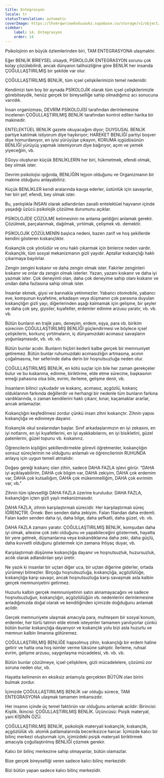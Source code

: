 ```yaml
---
title: Entegrasyon
locale: tr
statusTranslation: automatic
coverImage: https://lhvmrqwrcowdvduuaukz.supabase.co/storage/v1/object/public/strapi-uploads/small_cover-educacion-fundamental.webp-2d51a7828a2b1309555be27f7e2a61a0.webp
sidebar:
    label: 14. Entegrasyon
    order: 14
---
```

Psikolojinin en büyük özlemlerinden biri, TAM ENTEGRASYONA ulaşmaktır.

Eğer BENLİK BİREYSEL olsaydı, PSİKOLOJİK ENTEGRASYON sorunu çok kolay çözülebilirdi, ancak dünyanın talihsizliğine göre BENLİK her insanda ÇOĞULLAŞTIRILMIŞ bir şekilde var olur.

ÇOĞULLAŞTIRILMIŞ BENLİK, tüm içsel çelişkilerimizin temel nedenidir.

Kendimizi tam boy bir aynada PSİKOLOJİK olarak tüm içsel çelişkilerimizle görebilseydik, henüz gerçek bir bireyselliğe sahip olmadığımız acı sonucuna varırdık.

İnsan organizması, DEVRİM PSİKOLOJİSİ tarafından derinlemesine incelenen ÇOĞULLAŞTIRILMIŞ BENLİK tarafından kontrol edilen harika bir makinedir.

ENTELEKTÜEL BENLİK gazete okuyacağım diyor; DUYGUSAL BENLİK partiye katılmak istiyorum diye haykırıyor; HAREKET BENLİĞİ partiyi boşver diye homurdanıyor, en iyisi yürüyüşe çıkayım, KORUMA içgüdüsünün BENLİĞİ yürüyüş yapmak istemiyorum diye bağırıyor, açım ve yemek yiyeceğim, vb.

EGoyu oluşturan küçük BENLİKLERİN her biri, hükmetmek, efendi olmak, bey olmak ister.

Devrim psikolojisi ışığında, BENLİĞİN lejyon olduğunu ve Organizmanın bir makine olduğunu anlayabiliriz.

Küçük BENLİKLER kendi aralarında kavga ederler, üstünlük için savaşırlar, her biri şef, efendi, bey olmak ister.

Bu, yanlışlıkla İNSAN olarak adlandırılan zavallı entelektüel hayvanın içinde yaşadığı üzücü psikolojik çözülme durumunu açıklar.

PSİKOLOJİDE ÇÖZÜLME kelimesinin ne anlama geldiğini anlamak gerekir. Çözülmek, parçalanmak, dağılmak, yırtılmak, çelişmek vb. demektir.

PSİKOLOJİK ÇÖZÜLMENİN başlıca nedeni, bazen zarif ve hoş şekillerde kendini gösteren kıskançlıktır.

Kıskançlık çok yönlüdür ve onu haklı çıkarmak için binlerce neden vardır. Kıskançlık, tüm sosyal mekanizmanın gizli yayıdır. Aptallar kıskançlığı haklı çıkarmaya bayılırlar.

Zengin zengini kıskanır ve daha zengin olmak ister. Fakirler zenginleri kıskanır ve onlar da zengin olmak isterler. Yazan, yazanı kıskanır ve daha iyi yazmak ister. Çok deneyimli olan, daha çok deneyime sahip olanı kıskanır ve ondan daha fazlasına sahip olmak ister.

İnsanlar ekmek, giysi ve barınakla yetinmezler. Yabancı otomobile, yabancı eve, komşunun kıyafetine, arkadaşın veya düşmanın çok parasına duyulan kıskançlığın gizli yayı, diğerlerinden aşağı kalmamak için gelişme, bir şeyler ve daha çok şey, giysiler, kıyafetler, erdemler edinme arzusu yaratır, vb. vb. vb.

Bütün bunların en trajik yanı, deneyim, erdem, eşya, para vb. birikim sürecinin ÇOĞULLAŞTIRILMIŞ BENLİĞİ güçlendirmesi ve böylece içsel çelişkilerin, korkunç yırtılmaların, iç dünyamızdaki acımasız savaşların yoğunlaşmasıdır, vb. vb. vb.

Bütün bunlar acıdır. Bunların hiçbiri kederli kalbe gerçek bir memnuniyet getiremez. Bütün bunlar ruhumuzdaki acımasızlığın artmasına, acının çoğalmasına, her seferinde daha derin bir hoşnutsuzluğa neden olur.

ÇOĞULLAŞTIRILMIŞ BENLİK, en kötü suçlar için bile her zaman gerekçeler bulur ve bu kıskanma, edinme, biriktirme, elde etme sürecine, başkasının emeği pahasına olsa bile, evrim, ilerleme, gelişme denir, vb.

İnsanların bilinci uykudadır ve kıskanç, acımasız, açgözlü, kıskanç olduklarının farkında değillerdir ve herhangi bir nedenle tüm bunların farkına vardıklarında, o zaman kendilerini haklı çıkarır, kınar, kaçamaklar ararlar, ancak anlamazlar.

Kıskançlığın keşfedilmesi zordur çünkü insan zihni kıskançtır. Zihnin yapısı kıskançlığa ve edinmeye dayanır.

Kıskançlık okul sıralarından başlar. Sınıf arkadaşlarımızın en iyi zekasını, en iyi notlarını, en iyi kıyafetlerini, en iyi ayakkabılarını, en iyi bisikletini, güzel patenlerini, güzel topunu vb. kıskanırız.

Öğrencilerin kişiliğini şekillendirmekle görevli öğretmenler, kıskançlığın sonsuz süreçlerinin ne olduğunu anlamalı ve öğrencilerinin RUHUNDA anlayış için uygun temeli atmalıdır.

Doğası gereği kıskanç olan zihin, sadece DAHA FAZLA işlevi görür. "DAHA iyi açıklayabilirim, DAHA çok bilgim var, DAHA zekiyim, DAHA çok erdemim var, DAHA çok kutsallığım, DAHA çok mükemmelliğim, DAHA çok evrimim var, vb."

Zihnin tüm işlevselliği DAHA FAZLA üzerine kuruludur. DAHA FAZLA, kıskançlığın içten gizli yaylı mekanizmasıdır.

DAHA FAZLA, zihnin karşılaştırmalı sürecidir. Her karşılaştırmalı süreç İĞRENÇTİR. Örnek: Ben senden daha zekiyim. Falan filandan daha erdemli. Falan kadın senden daha iyi, daha bilge, daha şefkatli, daha güzel, vb. vb.

DAHA FAZLA zamanı yaratır. ÇOĞULLAŞTIRILMIŞ BENLİK, komşudan daha iyi olmak, ailesine çok zeki olduğunu ve yapabileceğini göstermek, hayatta bir yere gelmek, düşmanlarına veya kıskandıklarına daha zeki, daha güçlü, daha kuvvetli olduğunu göstermek için zamana ihtiyaç duyar, vb.

Karşılaştırmalı düşünme kıskançlığa dayanır ve hoşnutsuzluk, huzursuzluk, acılık olarak adlandırılan şeyi üretir.

Ne yazık ki insanlar bir uçtan diğer uca, bir uçtan diğerine giderler, ortada yürümeyi bilmezler. Birçoğu hoşnutsuzluğa, kıskançlığa, açgözlülüğe, kıskançlığa karşı savaşır, ancak hoşnutsuzluğa karşı savaşmak asla kalbin gerçek memnuniyetini getirmez.

Huzurlu kalbin gerçek memnuniyetinin satın alınamayacağını ve sadece hoşnutsuzluğun, kıskançlığın, açgözlülüğün vb. nedenlerini derinlemesine anladığımızda doğal olarak ve kendiliğinden içimizde doğduğunu anlamak acildir.

Gerçek memnuniyete ulaşmak amacıyla para, muhteşem bir sosyal konum, erdemler, her türlü tatmin elde etmek isteyenler tamamen yanılıyorlar çünkü bütün bunlar kıskançlığa dayanıyor ve kıskançlık yolu bizi asla huzurlu ve memnun kalbin limanına götüremez.

ÇOĞULLAŞTIRILMIŞ BENLİĞE hapsolmuş zihin, kıskançlığı bir erdem haline getirir ve hatta ona hoş isimler verme lüksüne sahiptir. İlerleme, ruhsal evrim, gelişme arzusu, saygınlaşma mücadelesi, vb. vb. vb.

Bütün bunlar çözülmeye, içsel çelişkilere, gizli mücadelelere, çözümü zor soruna neden olur, vb.

Hayatta kelimenin en eksiksiz anlamıyla gerçekten BÜTÜN olan birini bulmak zordur.

İçimizde ÇOĞULLAŞTIRILMIŞ BENLİK var olduğu sürece, TAM ENTEGRASYONA ulaşmak tamamen imkansızdır.

Her insanın içinde üç temel faktörün var olduğunu anlamak acildir: Birincisi: Kişilik. İkincisi: ÇOĞULLAŞTIRILMIŞ BENLİK. Üçüncüsü: Psişik materyal, yani KİŞİNİN ÖZÜ.

ÇOĞULLAŞTIRILMIŞ BENLİK, psikolojik materyali kıskançlık, kıskançlık, açgözlülük vb. atomik patlamalarında beceriksizce harcar. İçimizde kalıcı bir bilinç merkezi oluşturmak için, içimizdeki psişik materyali biriktirmek amacıyla çoğullaştırılmış BENLİĞİ çözmek gerekir.

Kalıcı bir bilinç merkezine sahip olmayanlar, bütün olamazlar.

Bize gerçek bireyselliği veren sadece kalıcı bilinç merkezidir.

Bizi bütün yapan sadece kalıcı bilinç merkezidir.

